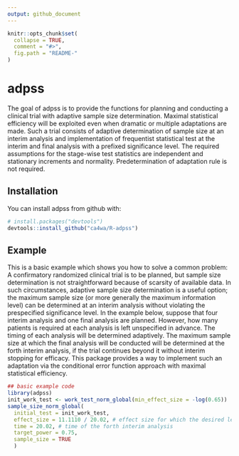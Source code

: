 ```yaml
---
output: github_document
---
```


<!-- README.md is generated from README.Rmd. Please edit that file -->

```r
knitr::opts_chunk$set(
  collapse = TRUE,
  comment = "#>",
  fig.path = "README-"
)
```

# adpss

The goal of adpss is to provide the functions for planning and conducting a
  clinical trial with adaptive sample size determination. Maximal statistical
  efficiency will be exploited even when dramatic or multiple adaptations
  are made. Such a trial consists of adaptive determination of sample size
  at an interim analysis and implementation of frequentist statistical test at the
  interim and final analysis with a prefixed significance level. The required
  assumptions for the stage-wise test statistics are independent and stationary
  increments and normality. Predetermination of adaptation rule is not required.


## Installation

You can install adpss from github with:

```r
# install.packages("devtools")
devtools::install_github("ca4wa/R-adpss")
```

## Example

This is a basic example which shows you how to solve a common problem:
A confirmatory randomized clinical trial is to be planned, but sample size determination is not straightforward
because of scarsity of available data. In such circumstances, adaptive sample size determination is a useful option;
the maximum sample size (or more generally the maximum information level) can be determined at an interim analysis
without violating the prespecified significance level.
In the example below, suppose that four interim analysis and one final analysis are planned.
However, how many patients is required at each analysis is left unspecified in advance.
The timing of each analysis will be determined adaptively.
The maximum sample size at which the final analysis will be conducted will be determined at the forth interim analysis,
if the trial continues beyond it without interim stopping for efficacy.
This package provides a way to implement such an adaptation via the conditional error function approach 
with maximal statistical efficiency.

```r
## basic example code
library(adpss)
init_work_test <- work_test_norm_global(min_effect_size = -log(0.65))
sample_size_norm_global(
  initial_test = init_work_test,
  effect_size = 11.1110 / 20.02, # effect size for which the desired level of power is ensured
  time = 20.02, # time of the forth interim analysis
  target_power = 0.75,
  sample_size = TRUE
  )
```
